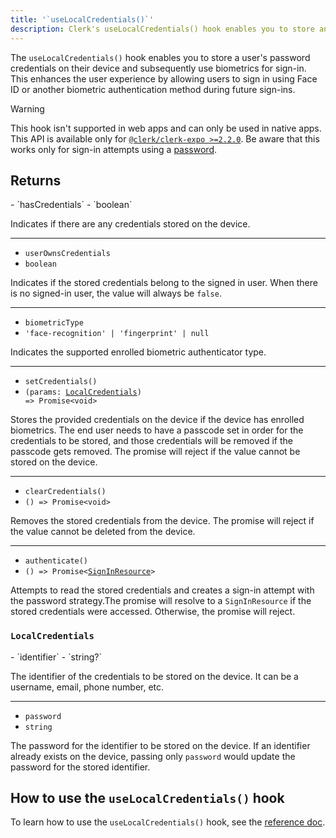 ```yaml
---
title: '`useLocalCredentials()`'
description: Clerk's useLocalCredentials() hook enables you to store and access a user's password credentials on their device.
---
```


The `useLocalCredentials()` hook enables you to store a user's password credentials on their device and subsequently use biometrics for sign-in. This enhances the user experience by allowing users to sign in using Face ID or another biometric authentication method during future sign-ins.

> [!WARNING]
> This hook isn't supported in web apps and can only be used in native apps.
> This API is available only for [`@clerk/clerk-expo >=2.2.0`](/docs/guides/development/upgrading/upgrade-guides/expo-v2).
> Be aware that this works only for sign-in attempts using a [password](/docs/authentication/configuration/sign-up-sign-in-options#sign-in-options).

## Returns

<Properties>
  - `hasCredentials`
  - `boolean`

  Indicates if there are any credentials stored on the device.

  ---

  - `userOwnsCredentials`
  - `boolean`

  Indicates if the stored credentials belong to the signed in user. When there is no signed-in user, the value will always be `false`.

  ---

  - `biometricType`
  - `'face-recognition' | 'fingerprint' | null`

  Indicates the supported enrolled biometric authenticator type.

  ---

  - `setCredentials()`
  - <code>(params: [LocalCredentials](#local-credentials)) => Promise\<void></code>

  Stores the provided credentials on the device if the device has enrolled biometrics. The end user needs to have a passcode set in order for the credentials to be stored, and those credentials will be removed if the passcode gets removed. The promise will reject if the value cannot be stored on the device.

  ---

  - `clearCredentials()`
  - <code>() => Promise\<void></code>

  Removes the stored credentials from the device. The promise will reject if the value cannot be deleted from the device.

  ---

  - `authenticate()`
  - <code>() => Promise\<[SignInResource](/docs/references/javascript/sign-in)></code>

  Attempts to read the stored credentials and creates a sign-in attempt with the password strategy.The promise will resolve to a `SignInResource` if the stored credentials were accessed. Otherwise, the promise will reject.
</Properties>

### `LocalCredentials`

<Properties>
  - `identifier`
  - `string?`

  The identifier of the credentials to be stored on the device. It can be a username, email, phone number, etc.

  ---

  - `password`
  - `string`

  The password for the identifier to be stored on the device. If an identifier already exists on the device, passing only `password` would update the password for the stored identifier.
</Properties>

## How to use the `useLocalCredentials()` hook

To learn how to use the `useLocalCredentials()` hook, see the [reference doc](/docs/references/expo/local-credentials).
